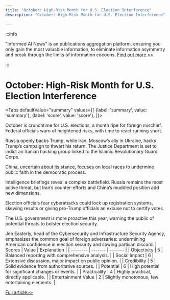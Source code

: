 ```yaml
---
title: "October: High-Risk Month for U.S. Election Interference"
description: "October: High-Risk Month for U.S. Election Interference"

---
```



:::info

"Informed AI News" is an publications aggregation platform, ensuring you only gain the most valuable information, to eliminate information asymmetry and break through the limits of information cocoons.  [Find out more >>](/)

:::

# October: High-Risk Month for U.S. Election Interference


<Tabs
	defaultValue="summary"
	values={[
	{label: 'summary', value: 'summary'},
	{label: 'score', value: 'score'},
]}>
<TabItem value="summary">


October is crunchtime for U.S. elections, a month ripe for foreign mischief. Federal officials warn of heightened risks, with time to react running short.

Russia openly backs Trump, while Iran, Moscow’s ally in Ukraine, hacks Trump’s campaign to thwart his return. The Justice Department is set to indict an Iranian hacking group linked to the Islamic Revolutionary Guard Corps.

China, uncertain about its stance, focuses on local races to undermine public faith in the democratic process.

Intelligence briefings reveal a complex battlefield. Russia remains the most active threat, but Iran’s counter-efforts and China’s muddled position add new dimensions.

Election officials fear cyberattacks could lock up registration systems, skewing results or giving pro-Trump officials an excuse not to certify votes.

The U.S. government is more proactive this year, warning the public of potential threats to bolster election security.

Jen Easterly, head of the Cybersecurity and Infrastructure Security Agency, emphasizes the common goal of foreign adversaries: undermining American confidence in election security and sowing partisan discord.
</TabItem>
<TabItem value="score">
	| Scores     | Value   | Explanation |
	| -------- | ------- | ------- |
	| Objectivity  | 5    | Balanced reporting with comprehensive analysis.    |
	| Social Impact | 6     | Extensive discussion, major impact on public opinion.    |
	| Credibility    | 5    | Solid evidence from authoritative sources.    |
	| Potential    | 6    | High potential for significant changes or events.    |
	| Practicality    | 4    | Highly practical, directly applicable.    |
	| Entertainment Value    | 2    | Slightly monotonous, few entertaining elements.    |
</TabItem>
</Tabs>

[Full article>>](https://www.nytimes.com/2024/09/26/us/politics/october-election-interference.html)
